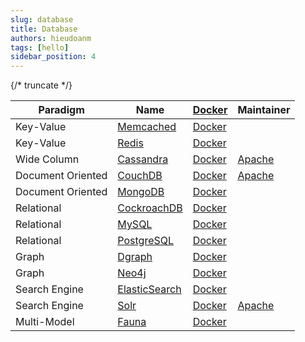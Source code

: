 ```yaml
---
slug: database
title: Database
authors: hieudoanm
tags: [hello]
sidebar_position: 4
---
```


{/* truncate */}

| Paradigm          | Name                                                  | [Docker][docker]               | Maintainer       |
| ----------------- | ----------------------------------------------------- | ------------------------------ | ---------------- |
| Key-Value         | [Memcached](https://memcached.org/)                   | [Docker][docker-memcached]     |                  |
| Key-Value         | [Redis](https://redis.io/)                            | [Docker][docker-redis]         |                  |
| Wide Column       | [Cassandra](https://cassandra.apache.org/)            | [Docker][docker-cassandra]     | [Apache][apache] |
| Document Oriented | [CouchDB](https://couchdb.apache.org/)                | [Docker][docker-couchdb]       | [Apache][apache] |
| Document Oriented | [MongoDB](https://www.mongodb.com/)                   | [Docker][docker-mongo]         |                  |
| Relational        | [CockroachDB](https://www.cockroachlabs.com/)         | [Docker][docker-cockroach]     |                  |
| Relational        | [MySQL](https://www.mysql.com/)                       | [Docker][docker-mysql]         |                  |
| Relational        | [PostgreSQL](https://www.postgresql.org/)             | [Docker][docker-postgres]      |                  |
| Graph             | [Dgraph](https://dgraph.io/)                          | [Docker][docker-dgraph]        |                  |
| Graph             | [Neo4j](https://neo4j.com/)                           | [Docker][docker-neo4j]         |                  |
| Search Engine     | [ElasticSearch](https://www.elastic.co/elasticsearch) | [Docker][docker-elasticsearch] |                  |
| Search Engine     | [Solr](https://solr.apache.org/)                      | [Docker][docker-solr]          | [Apache][apache] |
| Multi-Model       | [Fauna](https://fauna.com/)                           | [Docker][docker-fauna]         |                  |

[apache]: https://apache.org/
[docker]: https://www.docker.com/
[docker-cassandra]: https://hub.docker.com/_/cassandra
[docker-cockroach]: https://hub.docker.com/r/cockroachdb/cockroach
[docker-couchdb]: https://hub.docker.com/_/couchdb
[docker-dgraph]: https://hub.docker.com/r/dgraph/dgraph
[docker-elasticsearch]: https://hub.docker.com/_/elasticsearch
[docker-fauna]: https://hub.docker.com/r/fauna/faunadb
[docker-memcached]: https://hub.docker.com/_/memcached
[docker-mongo]: https://hub.docker.com/_/mongo
[docker-mysql]: https://hub.docker.com/_/mysql
[docker-neo4j]: https://hub.docker.com/_/neo4j
[docker-postgres]: https://hub.docker.com/_/postgres
[docker-redis]: https://hub.docker.com/_/redis/
[docker-solr]: https://hub.docker.com/_/solr
